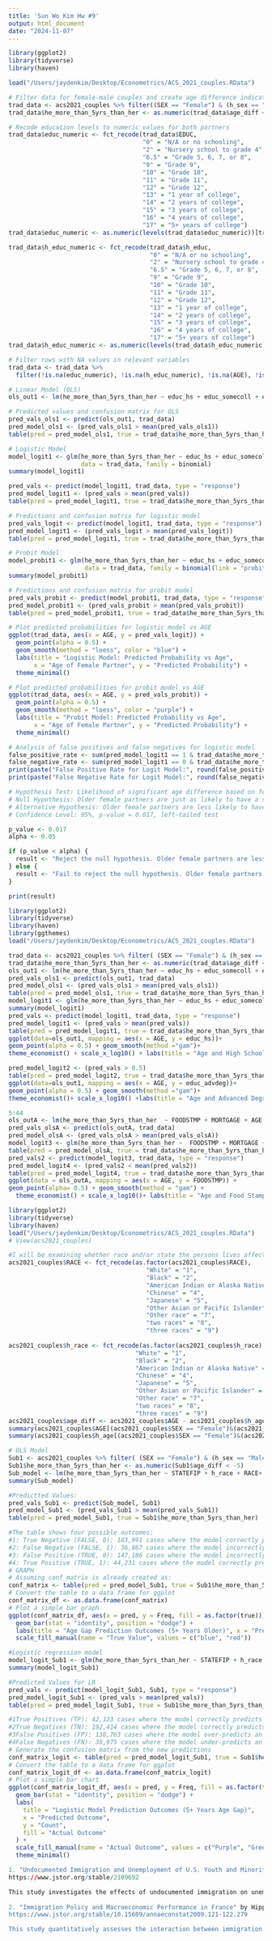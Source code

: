 ```yaml
---
title: 'Sun Wo Kim Hw #9'
output: html_document
date: "2024-11-07"
---
```



```r

library(ggplot2)
library(tidyverse)
library(haven)

load("/Users/jaydenkim/Desktop/Econometrics/ACS_2021_couples.RData")

```
```r
# Filter data for female-male couples and create age difference indicator
trad_data <- acs2021_couples %>% filter((SEX == "Female") & (h_sex == "Male"))
trad_data$he_more_than_5yrs_than_her <- as.numeric(trad_data$age_diff < -5)

```

```r
# Recode education levels to numeric values for both partners
trad_data$educ_numeric <- fct_recode(trad_data$EDUC,
                                     "0" = "N/A or no schooling",
                                     "2" = "Nursery school to grade 4",
                                     "6.5" = "Grade 5, 6, 7, or 8",
                                     "9" = "Grade 9",
                                     "10" = "Grade 10",
                                     "11" = "Grade 11",
                                     "12" = "Grade 12",
                                     "13" = "1 year of college",
                                     "14" = "2 years of college",
                                     "15" = "3 years of college",
                                     "16" = "4 years of college",
                                     "17" = "5+ years of college")
trad_data$educ_numeric <- as.numeric(levels(trad_data$educ_numeric))[trad_data$educ_numeric]

trad_data$h_educ_numeric <- fct_recode(trad_data$h_educ,
                                       "0" = "N/A or no schooling",
                                       "2" = "Nursery school to grade 4",
                                       "6.5" = "Grade 5, 6, 7, or 8",
                                       "9" = "Grade 9",
                                       "10" = "Grade 10",
                                       "11" = "Grade 11",
                                       "12" = "Grade 12",
                                       "13" = "1 year of college",
                                       "14" = "2 years of college",
                                       "15" = "3 years of college",
                                       "16" = "4 years of college",
                                       "17" = "5+ years of college")
trad_data$h_educ_numeric <- as.numeric(levels(trad_data$h_educ_numeric))[trad_data$h_educ_numeric]


```

```r
# Filter rows with NA values in relevant variables
trad_data <- trad_data %>%
  filter(!is.na(educ_numeric), !is.na(h_educ_numeric), !is.na(AGE), !is.na(he_more_than_5yrs_than_her))


```

```r
# Linear Model (OLS)
ols_out1 <- lm(he_more_than_5yrs_than_her ~ educ_hs + educ_somecoll + educ_college + educ_advdeg + AGE, data = trad_data)

# Predicted values and confusion matrix for OLS
pred_vals_ols1 <- predict(ols_out1, trad_data)
pred_model_ols1 <- (pred_vals_ols1 > mean(pred_vals_ols1))
table(pred = pred_model_ols1, true = trad_data$he_more_than_5yrs_than_her)

```

```r
# Logistic Model
model_logit1 <- glm(he_more_than_5yrs_than_her ~ educ_hs + educ_somecoll + educ_college + educ_advdeg + AGE, 
                    data = trad_data, family = binomial)
summary(model_logit1)

```

```r
pred_vals <- predict(model_logit1, trad_data, type = "response")
pred_model_logit1 <- (pred_vals > mean(pred_vals))
table(pred = pred_model_logit1, true = trad_data$he_more_than_5yrs_than_her)
```

```r
# Predictions and confusion matrix for logistic model
pred_vals_logit <- predict(model_logit1, trad_data, type = "response")
pred_model_logit1 <- (pred_vals_logit > mean(pred_vals_logit))
table(pred = pred_model_logit1, true = trad_data$he_more_than_5yrs_than_her)

```


```r
# Probit Model
model_probit1 <- glm(he_more_than_5yrs_than_her ~ educ_hs + educ_somecoll + educ_college + educ_advdeg + AGE, 
                     data = trad_data, family = binomial(link = "probit"))
summary(model_probit1)

```



```r
# Predictions and confusion matrix for probit model
pred_vals_probit <- predict(model_probit1, trad_data, type = "response")
pred_model_probit1 <- (pred_vals_probit > mean(pred_vals_probit))
table(pred = pred_model_probit1, true = trad_data$he_more_than_5yrs_than_her)

```


```r
# Plot predicted probabilities for logistic model vs AGE
ggplot(trad_data, aes(x = AGE, y = pred_vals_logit)) +
  geom_point(alpha = 0.5) +
  geom_smooth(method = "loess", color = "blue") +
  labs(title = "Logistic Model: Predicted Probability vs Age",
       x = "Age of Female Partner", y = "Predicted Probability") +
  theme_minimal()

```


```r
# Plot predicted probabilities for probit model vs AGE
ggplot(trad_data, aes(x = AGE, y = pred_vals_probit)) +
  geom_point(alpha = 0.5) +
  geom_smooth(method = "loess", color = "purple") +
  labs(title = "Probit Model: Predicted Probability vs Age",
       x = "Age of Female Partner", y = "Predicted Probability") +
  theme_minimal()

```


```r
# Analysis of false positives and false negatives for logistic model
false_positive_rate <- sum(pred_model_logit1 == 1 & trad_data$he_more_than_5yrs_than_her == 0) / sum(trad_data$he_more_than_5yrs_than_her == 0)
false_negative_rate <- sum(pred_model_logit1 == 0 & trad_data$he_more_than_5yrs_than_her == 1) / sum(trad_data$he_more_than_5yrs_than_her == 1)
print(paste("False Positive Rate for Logit Model:", round(false_positive_rate, 3)))
print(paste("False Negative Rate for Logit Model:", round(false_negative_rate, 3)))


```


```r
# Hypothesis Test: Likelihood of significant age difference based on female partner's age
# Null Hypothesis: Older female partners are just as likely to have a significant age difference with their male partner as younger female partners. (age_diff = age)
# Alternative Hypothesis: Older female partners are less likely to have a significant age difference with their male partner. (age_diff < age)
# Confidence Level: 95%, p-value = 0.017, left-tailed test

p_value <- 0.017
alpha <- 0.05

if (p_value < alpha) {
  result <- "Reject the null hypothesis. Older female partners are less likely to have a significant age difference with their male partner than younger female partners."
} else {
  result <- "Fail to reject the null hypothesis. Older female partners are just as likely to have a significant age difference with their male partner as younger female partners."
}

print(result)
```

```r
library(ggplot2)
library(tidyverse)
library(haven)
library(ggthemes)
load("/Users/jaydenkim/Desktop/Econometrics/ACS_2021_couples.RData")

trad_data <- acs2021_couples %>% filter( (SEX == "Female") & (h_sex == "Male") )
trad_data$he_more_than_5yrs_than_her <- as.numeric(trad_data$age_diff < -5)
ols_out1 <- lm(he_more_than_5yrs_than_her ~ educ_hs + educ_somecoll + educ_college + educ_advdeg + AGE, data = trad_data)
pred_vals_ols1 <- predict(ols_out1, trad_data)
pred_model_ols1 <- (pred_vals_ols1 > mean(pred_vals_ols1))
table(pred = pred_model_ols1, true = trad_data$he_more_than_5yrs_than_her)
model_logit1 <- glm(he_more_than_5yrs_than_her ~ educ_hs + educ_somecoll + educ_college + educ_advdeg + AGE, data = trad_data, family = binomial)
summary(model_logit1)
pred_vals <- predict(model_logit1, trad_data, type = "response")
pred_model_logit1 <- (pred_vals > mean(pred_vals))
table(pred = pred_model_logit1, true = trad_data$he_more_than_5yrs_than_her)
ggplot(data=ols_out1, mapping = aes(x = AGE, y = educ_hs))+
geom_point(alpha = 0.5) + geom_smooth(method ="gam")+
theme_economist() + scale_x_log10() + labs(title = "Age and High School Education", y="High School degree")
```

```r
pred_model_logit2 <- (pred_vals > 0.5)
table(pred = pred_model_logit2, true = trad_data$he_more_than_5yrs_than_her)
ggplot(data=ols_out1, mapping = aes(x = AGE, y = educ_advdeg))+
geom_point(alpha = 0.5) + geom_smooth(method ="gam")+
theme_economist()+ scale_x_log10() +labs(title = "Age and Advanced Degree", y = "Advanced Degree")
```

```r
5:44
ols_outA <- lm(he_more_than_5yrs_than_her  ~ FOODSTMP + MORTGAGE + AGE + NCHILD, data = trad_data)
pred_vals_olsA <- predict(ols_outA, trad_data)
pred_model_olsA <- (pred_vals_olsA > mean(pred_vals_olsA))
model_logit3 <- glm(he_more_than_5yrs_than_her ~  FOODSTMP + MORTGAGE + AGE, data = trad_data, family = binomial)
table(pred = pred_model_olsA, true = trad_data$he_more_than_5yrs_than_her)
pred_vals2 <- predict(model_logit3, trad_data, type = "response")
pred_model_logit4 <- (pred_vals2 < mean(pred_vals2))
table(pred = pred_model_logit4, true = trad_data$he_more_than_5yrs_than_her)
ggplot(data = ols_outA, mapping = aes(x = AGE, y = FOODSTMP)) +
geom_point(alpha= 0.5) + geom_smooth(method = "gam") +
  theme_economist() + scale_x_log10()+ labs(title = "Age and Food Stamps", y = "Food Stamps")
```


```r
library(ggplot2)
library(tidyverse)
library(haven)
load("/Users/jaydenkim/Desktop/Econometrics/ACS_2021_couples.RData")
# View(acs2021_couples)
```

```r
#I will be examining whether race and/or state the persons lives affects the age gap among couples in the 95th confidence interval.
acs2021_couples$RACE <- fct_recode(as.factor(acs2021_couples$RACE),
                                      "White" = "1",
                                      "Black" = "2",
                                      "American Indian or Alaska Native" = "3",
                                      "Chinese" = "4",
                                      "Japanese" = "5",
                                      "Other Asian or Pacific Islander" = "6",
                                      "Other race" = "7",
                                      "two races" = "8",
                                      "three races" = "9")
                                      
acs2021_couples$h_race <- fct_recode(as.factor(acs2021_couples$h_race),
                                   "White" = "1",
                                   "Black" = "2",
                                   "American Indian or Alaska Native" = "3",
                                   "Chinese" = "4",
                                   "Japanese" = "5",
                                   "Other Asian or Pacific Islander" = "6",
                                   "Other race" = "7",
                                   "two races" = "8",
                                   "three races" = "9")
acs2021_couples$age_diff <- acs2021_couples$AGE - acs2021_couples$h_age
summary(acs2021_couples$AGE[(acs2021_couples$SEX == "Female")&(acs2021_couples$h_sex == "Male")])
summary(acs2021_couples$h_age[(acs2021_couples$SEX == "Female")&(acs2021_couples$h_sex == "Male")])
```

```r
# OLS Model
Sub1 <- acs2021_couples %>% filter( (SEX == "Female") & (h_sex == "Male") )
Sub1$he_more_than_5yrs_than_her <- as.numeric(Sub1$age_diff < -5)
Sub_model <- lm(he_more_than_5yrs_than_her ~ STATEFIP + h_race + RACE+ AGE, data = Sub1)
summary(Sub_model)
```
```r
#Predictted Values: 
pred_vals_Sub1 <- predict(Sub_model, Sub1)
pred_model_Sub1 <- (pred_vals_Sub1 > mean(pred_vals_Sub1))
table(pred = pred_model_Sub1, true = Sub1$he_more_than_5yrs_than_her)
```

```r
#The table shows four possible outcomes:
#1: True Negative (FALSE, 0): 183,991 cases where the model correctly predicts the age difference is not more than 5 years.
#2: False Negative (FALSE, 1): 36,867 cases where the model incorrectly predicts the age difference is not more than 5 years, but in reality, it is.
#3: False Positive (TRUE, 0): 147,186 cases where the model incorrectly predicts the age difference is more than 5 years, but in reality, it is not.
#4: True Positive (TRUE, 1): 44,231 cases where the model correctly predicts the age difference is more than 5 years.
# GRAPH
# Assuming conf_matrix is already created as:
conf_matrix <- table(pred = pred_model_Sub1, true = Sub1$he_more_than_5yrs_than_her)
# Convert the table to a data frame for ggplot
conf_matrix_df <- as.data.frame(conf_matrix)
# Plot a simple bar graph
ggplot(conf_matrix_df, aes(x = pred, y = Freq, fill = as.factor(true))) +
  geom_bar(stat = "identity", position = "dodge") +
  labs(title = "Age Gap Prediction Outcomes (5+ Years Older)", x = "Prediction", y = "Count") +
  scale_fill_manual(name = "True Value", values = c("blue", "red"))
```

```r
#Logistic regression model
model_logit_Sub1 <- glm(he_more_than_5yrs_than_her ~ STATEFIP + h_race + RACE+ AGE, data = Sub1, family = binomial)
summary(model_logit_Sub1)
```

```r
#Predicted Values for LR
pred_vals <- predict(model_logit_Sub1, Sub1, type = "response")
pred_model_logit_Sub1 <- (pred_vals > mean(pred_vals))
table(pred = pred_model_logit_Sub1, true = Sub1$he_more_than_5yrs_than_her)
```

```r
#1True Positives (TP): 42,123 cases where the model correctly predicts an age gap greater than 5 years.
#2True Negatives (TN): 192,414 cases where the model correctly predicts an age gap of 5 years or less.
#3False Positives (FP): 138,763 cases where the model over-predicts an age gap of more than 5 years.
#4False Negatives (FN): 38,975 cases where the model under-predicts an age gap of 5 years or less.
# Generate the confusion matrix from the new predictions
conf_matrix_logit <- table(pred = pred_model_logit_Sub1, true = Sub1$he_more_than_5yrs_than_her)
# Convert the table to a data frame for ggplot
conf_matrix_logit_df <- as.data.frame(conf_matrix_logit)
# Plot a simple bar chart
ggplot(conf_matrix_logit_df, aes(x = pred, y = Freq, fill = as.factor(true))) +
  geom_bar(stat = "identity", position = "dodge") +
  labs(
    title = "Logistic Model Prediction Outcomes (5+ Years Age Gap)",
    x = "Predicted Outcome",
    y = "Count",
    fill = "Actual Outcome"
  ) +
  scale_fill_manual(name = "Actual Outcome", values = c("Purple", "Green")) +
  theme_minimal()
```

```r
1. "Undocumented Immigration and Unemployment of U.S. Youth and Minority Workers: Econometric Evidence" by C. R. Winegarden and Lay Boon Khor
https://www.jstor.org/stable/2109692

This study investigates the effects of undocumented immigration on unemployment rates among U.S. youth and minority workers by examining state-level data from the 1980 Census. Utilizing a simultaneous-equations econometric model, Winegarden and Khor analyze the correlation between undocumented immigration and job displacement among specific demographic groups. The primary question addressed is: Does the presence of undocumented immigrants significantly affect unemployment rates for youth and minorities in the U.S.?
  
2. "Immigration Policy and Macroeconomic Performance in France" by Hippolyte d'Albis, Ekrame Boubtane, and Dramane Coulibaly
https://www.jstor.org/stable/10.15609/annaeconstat2009.121-122.279 

This study quantitatively assesses the interaction between immigration policy and macroeconomic performance in France by examining the effects of long-term immigration flows on GDP per capita and unemployment rates. Using data from the French Ministry of the Interior, the authors employ a Vector Autoregressive (VAR) model to estimate the influence of various types of immigration permits (e.g., family and work-related) on economic indicators. The primary question addressed is: How does permanent immigration impact France’s GDP per capita and unemployment rates, particularly under different policy scenarios?

```

